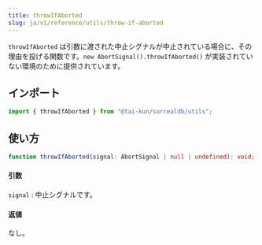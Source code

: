 ```yaml
---
title: throwIfAborted
slug: ja/v1/reference/utils/throw-if-aborted
---
```


`throwIfAborted` は引数に渡された中止シグナルが中止されている場合に、その理由を投げる関数です。`new AbortSignal().throwIfAborted()` が実装されていない環境のために提供されています。

## インポート

```ts
import { throwIfAborted } from "@tai-kun/surrealdb/utils";
```

## 使い方

```ts
function throwIfAborted(signal: AbortSignal | null | undefined): void;
```

#### 引数

`signal`
:   中止シグナルです。

#### 返値

なし。
